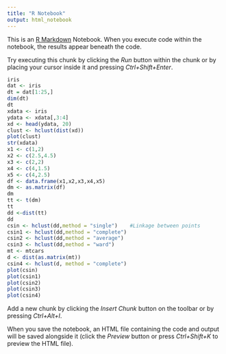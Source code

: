 ```yaml
---
title: "R Notebook"
output: html_notebook
---
```


This is an [R Markdown](http://rmarkdown.rstudio.com) Notebook. When you execute code within the notebook, the results appear beneath the code. 

Try executing this chunk by clicking the *Run* button within the chunk or by placing your cursor inside it and pressing *Ctrl+Shift+Enter*. 

```r
iris
dat <- iris
dt = dat[1:25,]
dim(dt)
dt
xdata <- iris
ydata <- xdata[,3:4]
xd <- head(ydata, 20)
clust <- hclust(dist(xd))
plot(clust)
str(xdata)
x1 <- c(1,2)
x2 <- c(2.5,4.5)
x3 <- c(2,2)
x4 <- c(4,1.5)
x5 <- c(4,2.5)
df <- data.frame(x1,x2,x3,x4,x5)
dm <- as.matrix(df)
dm
tt <- t(dm)
tt
dd <-dist(tt)
dd
csin <- hclust(dd,method = "single")    #Linkage between points
csin1 <- hclust(dd,method = "complete")
csin2 <- hclust(dd,method = "average")
csin3 <- hclust(dd,method = "ward")
mt <- mtcars
d <- dist(as.matrix(mt))
csin4 <- hclust(d, method = "complete")
plot(csin)
plot(csin1)
plot(csin2)
plot(csin3)
plot(csin4)

```

Add a new chunk by clicking the *Insert Chunk* button on the toolbar or by pressing *Ctrl+Alt+I*.

When you save the notebook, an HTML file containing the code and output will be saved alongside it (click the *Preview* button or press *Ctrl+Shift+K* to preview the HTML file).
